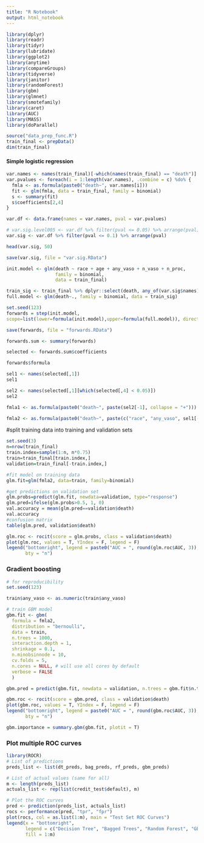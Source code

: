 ---
title: "R Notebook"
output: html_notebook
---

```{r}
library(dplyr)
library(readr)
library(tidyr)
library(lubridate)
library(ggplot2)
library(anytime)
library(compareGroups)
library(tidyverse)
library(janitor)
library(randomForest)
library(gbm)
library(glmnet)
library(smotefamily)
library(caret)
library(AUC)
library(MASS)
library(doParallel)

```

```{r}
source("data_prep_func.R")
train_final <- prepData()
dim(train_final)
```

#### Simple logistic regression
```{r}
var.names <- names(train_final)[-which(names(train_final) == "death")]
var.pvalues <- foreach(i = 1:length(var.names), .combine = c) %do% {
  fmla <- as.formula(paste0("death~", var.names[i]))
  fit <- glm(fmla, data = train_final, family = binomial)
  s <- summary(fit)
  s$coefficients[2,4]
}
```

```{r}
var.df <- data.frame(names = var.names, pval = var.pvalues)
```

```{r}
# var.sig.level005 <- var.df %>% filter(pval <= 0.05) %>% arrange(pval)
var.sig <- var.df %>% filter(pval <= 0.1) %>% arrange(pval)
```

```{r}
head(var.sig, 50)
```
```{r}
save(var.sig, file = "var.sig.RData")
```



```{r}
init.model <- glm(death ~ race + age + any_vaso + n_vaso + n_proc, 
                  family = binomial, 
                  data = train_final)
```

```{r}
train_sig <- train_final %>% dplyr::select(death, any_of(var.sig$names))
full.model <- glm(death~., family = binomial, data = train_sig)
```

```{r}
set.seed(123)
forwards = step(init.model,
scope=list(lower=formula(init.model),upper=formula(full.model)), direction="forward")
```

```{r}
save(forwards, file = "forwards.RData")
```

```{r}
forwards.sum <- summary(forwards)
```

```{r}
selected <- forwards.sum$coefficients
```


```{r}
forwards$formula
```

```{r}
sel1 <- names(selected[,1])
sel1
```
```{r}
sel2 <- names(selected[,1][which(selected[,4] < 0.05)])
sel2
```
```{r}
fmla1 <- as.formula(paste0("death~", paste(sel2[-1], collapse = "+")))
```


```{r}
fmla2 <- as.formula(paste0("death~", paste(c("race", "any_vaso", sel1[-c(1:3,5)]), collapse = "+")))
```


#split training data into training and validation sets
```{r}
set.seed(3)
n=nrow(train_final)
train.index=sample(1:n, n*0.75)
train=train_final[train.index,]
validation=train_final[-train.index,]
```

```{r}
#fit model on training data
glm.fit=glm(fmla2, data=train, family=binomial)

#get predictions on validation set
glm.probs=predict(glm.fit, newdata=validation, type="response") 
glm.pred=ifelse(glm.probs>0.5, 1, 0)
val.accuracy = mean(glm.pred==validation$death)
val.accuracy
#confusion matrix
table(glm.pred, validation$death)
```


```{r}
glm.roc <- rocit(score = glm.probs, class = validation$death)
plot(glm.roc, values = T, YIndex = F, legend = F)
legend("bottomright", legend = paste0("AUC = ", round(glm.roc$AUC, 3)), 
       bty = "n")
```


### Gradient boosting

```{r}
# for reproducibility
set.seed(123)

train$any_vaso <- as.numeric(train$any_vaso)

# train GBM model
gbm.fit <- gbm(
  formula = fmla2,
  distribution = "bernoulli",
  data = train,
  n.trees = 1000,
  interaction.depth = 1,
  shrinkage = 0.1,
  n.minobsinnode = 10, 
  cv.folds = 5,
  n.cores = NULL, # will use all cores by default
  verbose = FALSE
  )  

```

```{r}
gbm.pred = predict(gbm.fit, newdata = validation, n.trees = gbm.fit$n.trees)
```


```{r}
gbm.roc <- rocit(score = gbm.pred, class = validation$death)
plot(gbm.roc, values = T, YIndex = F, legend = F)
legend("bottomright", legend = paste0("AUC = ", round(gbm.roc$AUC, 3)), 
       bty = "n")
```

```{r fig.height=8, fig.width=4}
gbm.importance = summary.gbm(gbm.fit, plotit = T)
```


### Plot multiple ROC curves
```{r}
library(ROCR)
# List of predictions
preds_list <- list(dt_preds, bag_preds, rf_preds, gbm_preds)

# List of actual values (same for all)
m <- length(preds_list)
actuals_list <- rep(list(credit_test$default), m)

# Plot the ROC curves
pred <- prediction(preds_list, actuals_list)
rocs <- performance(pred, "tpr", "fpr")
plot(rocs, col = as.list(1:m), main = "Test Set ROC Curves")
legend(x = "bottomright", 
       legend = c("Decision Tree", "Bagged Trees", "Random Forest", "GBM"),
       fill = 1:m)
```

